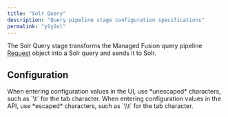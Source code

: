 ```yaml
---
title: "Solr Query"
description: "Query pipeline stage configuration specifications"
permalink: "y1y2ol"
---
```


The Solr Query stage transforms the Managed Fusion query pipeline [Request](/fusion-pipeline-javadocs/5.9/com/lucidworks/apollo/pipeline/query/request) object into a Solr query and sends it to Solr.

## Configuration

<Tip>
When entering configuration values in the UI, use *unescaped* characters, such as `\t` for the tab character. When entering configuration values in the API, use *escaped* characters, such as `\\t` for the tab character.
</Tip>


<SchemaParamFields schema={schema}/>
